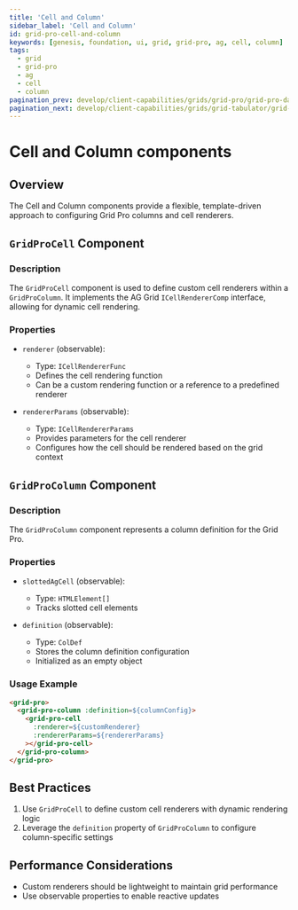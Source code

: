 ```yaml
---
title: 'Cell and Column'
sidebar_label: 'Cell and Column'
id: grid-pro-cell-and-column
keywords: [genesis, foundation, ui, grid, grid-pro, ag, cell, column]
tags:
  - grid
  - grid-pro
  - ag
  - cell
  - column
pagination_prev: develop/client-capabilities/grids/grid-pro/grid-pro-datasources
pagination_next: develop/client-capabilities/grids/grid-tabulator/grid-tabulator
---
```


# Cell and Column components

## Overview

The Cell and Column components provide a flexible, template-driven approach to configuring Grid Pro columns and cell renderers.

## `GridProCell` Component

### Description

The `GridProCell` component is used to define custom cell renderers within a `GridProColumn`. It implements the AG Grid `ICellRendererComp` interface, allowing for dynamic cell rendering.

### Properties

- `renderer` (observable): 
  - Type: `ICellRendererFunc`
  - Defines the cell rendering function
  - Can be a custom rendering function or a reference to a predefined renderer

- `rendererParams` (observable):
  - Type: `ICellRendererParams`
  - Provides parameters for the cell renderer
  - Configures how the cell should be rendered based on the grid context

## `GridProColumn` Component

### Description

The `GridProColumn` component represents a column definition for the Grid Pro.

### Properties

- `slottedAgCell` (observable):
  - Type: `HTMLElement[]`
  - Tracks slotted cell elements

- `definition` (observable):
  - Type: `ColDef`
  - Stores the column definition configuration
  - Initialized as an empty object

### Usage Example

```html
<grid-pro>
  <grid-pro-column :definition=${columnConfig}>
    <grid-pro-cell 
      :renderer=${customRenderer}
      :rendererParams=${rendererParams}
    ></grid-pro-cell>
  </grid-pro-column>
</grid-pro>
```

## Best Practices

1. Use `GridProCell` to define custom cell renderers with dynamic rendering logic
2. Leverage the `definition` property of `GridProColumn` to configure column-specific settings

## Performance Considerations

- Custom renderers should be lightweight to maintain grid performance
- Use observable properties to enable reactive updates
